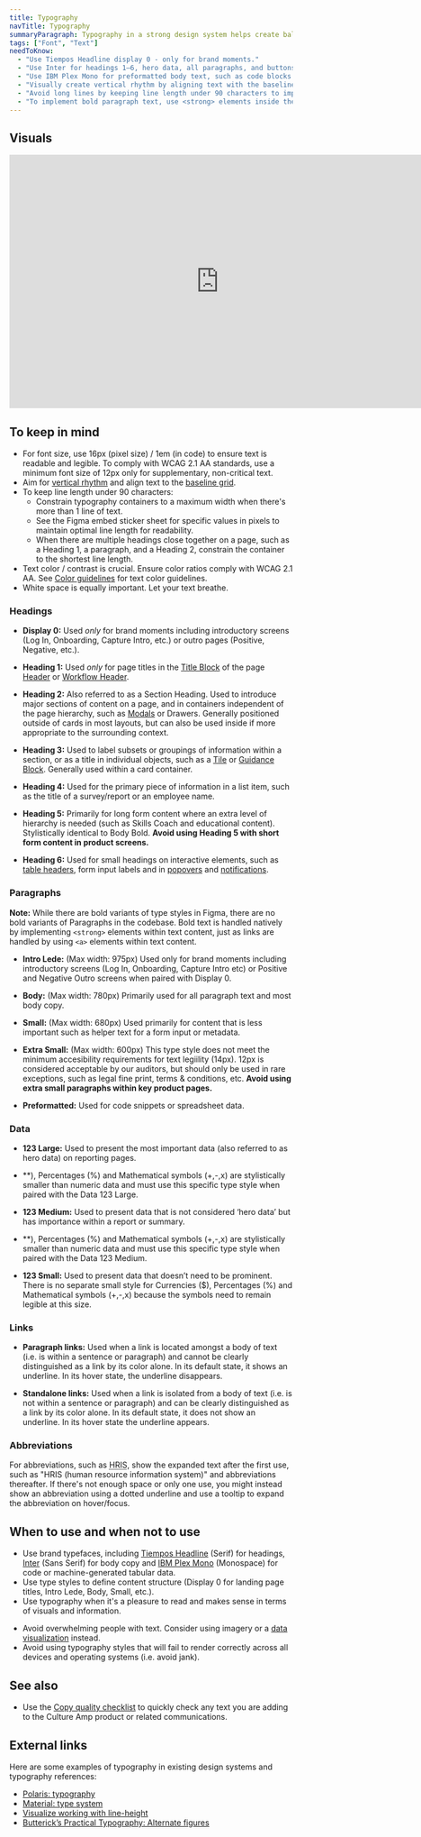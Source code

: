 ```yaml
---
title: Typography
navTitle: Typography
summaryParagraph: Typography in a strong design system helps create balance and hierarchy for textual information. By creating structure within a page, text becomes enjoyable and appealing to read. We aim to ensure type within our product complies with WCAG 2.1 AA standards.
tags: ["Font", "Text"]
needToKnow:
  - "Use Tiempos Headline display 0 - only for brand moments."
  - "Use Inter for headings 1–6, hero data, all paragraphs, and buttons."
  - "Use IBM Plex Mono for preformatted body text, such as code blocks."
  - "Visually create vertical rhythm by aligning text with the baseline grid. We are moving away from a technical baseline grid."
  - "Avoid long lines by keeping line length under 90 characters to improve readability."
  - "To implement bold paragraph text, use <strong> elements inside the Paragraph component."
---
```



## Visuals

<iframe style="border: none;" width="744" height="450" src="https://www.figma.com/embed?embed_host=share&url=https%3A%2F%2Fwww.figma.com%2Ffile%2Fe3TyAOZKfLg9cA01Iy1Mgm%2FKaizen-Site-embed%3Fnode-id%3D22080%253A18" allowfullscreen></iframe>

## To keep in mind

* For font size, use 16px (pixel size) / 1em (in code) to ensure text is readable and legible. To comply with WCAG 2.1 AA standards, use a minimum font size of 12px only for supplementary, non-critical text.
* Aim for [vertical rhythm](/guidelines/vertical-rhythm-and-baseline-grid) and align text to the [baseline grid](/guidelines/vertical-rhythm-and-baseline-grid).
* To keep line length under 90 characters:
    * Constrain typography containers to a maximum width when there's more than 1 line of text.
    * See the Figma embed sticker sheet for specific values in pixels to maintain optimal line length for readability.
    * When there are multiple headings close together on a page, such as a Heading 1, a paragraph, and a Heading 2, constrain the container to the shortest line length.
* Text color / contrast is crucial. Ensure color ratios comply with WCAG 2.1 AA. See [Color guidelines](/guidelines/color) for text color guidelines.
* White space is equally important. Let your text breathe.

### Headings

- **Display 0:** Used *only* for brand moments including introductory screens (Log In, Onboarding, Capture Intro, etc.) or outro pages (Positive, Negative, etc.).

- **Heading 1:** Used *only* for page titles in the [Title Block](/guidelines/header/#title-block) of the page [Header](/guidelines/header/) or [Workflow Header](/guidelines/workflow/).

- **Heading 2:** Also referred to as a Section Heading. Used to introduce major sections of content on a page, and in containers independent of the page hierarchy, such as [Modals](/components/modal/) or Drawers. Generally positioned outside of cards in most layouts, but can also be used inside if more appropriate to the surrounding context.

- **Heading 3:** Used to label subsets or groupings of information within a section, or as a title in individual objects, such as a [Tile](/components/tile/) or [Guidance Block](/components/guidance-block/). Generally used within a card container. 

- **Heading 4:** Used for the primary piece of information in a list item, such as the title of a survey/report or an employee name.

- **Heading 5:** Primarily for long form content where an extra level of hierarchy is needed (such as Skills Coach and educational content). Stylistically identical to Body Bold. **Avoid using Heading 5 with short form content in product screens.**

- **Heading 6:** Used for small headings on interactive elements, such as [table headers](/components/table/), form input labels and in [popovers]((/components/popover/)) and [notifications](/guidelines/notifications/).


### Paragraphs

**Note:** While there are bold variants of type styles in Figma, there are no bold variants of Paragraphs in the codebase. Bold text is handled natively by implementing `<strong>` elements within text content, just as links are handled by using `<a>` elements within text content.

- **Intro Lede:** (Max width: 975px) Used only for brand moments including introductory screens (Log In, Onboarding, Capture Intro etc) or Positive and Negative Outro screens when paired with Display 0.

- **Body:** (Max width: 780px) Primarily used for all paragraph text and most body copy.

- **Small:** (Max width: 680px) Used primarily for content that is less important such as helper text for a form input or metadata.

- **Extra Small:** (Max width: 600px) This type style does not meet the minimum accesibility requirements for text legiility (14px). 12px is considered acceptable by our auditors, but should only be used in rare exceptions, such as legal fine print, terms & conditions, etc. **Avoid using extra small paragraphs within key product pages.**

- **Preformatted:** Used for code snippets or spreadsheet data.

### Data

- **123 Large:** Used to present the most important data (also referred to as hero data) on reporting pages.

- **$% Large:** Currencies ($), Percentages (%) and Mathematical symbols (+,-,x) are stylistically smaller than numeric data and must use this specific type style when paired with the Data 123 Large.

- **123 Medium:** Used to present data that is not considered ‘hero data’ but has importance within a report or summary.

- **$% Medium:** Currencies ($), Percentages (%) and Mathematical symbols (+,-,x) are stylistically smaller than numeric data and must use this specific type style when paired with the Data 123 Medium.

- **123 Small:** Used to present data that doesn’t need to be prominent. There is no separate small style for Currencies ($), Percentages (%) and Mathematical symbols (+,-,x) because the symbols need to remain legible at this size.


### Links

- **Paragraph links:** Used when a link is located amongst a body of text (i.e. is within a sentence or paragraph) and cannot be clearly distinguished as a link by its color alone. In its default state, it shows an underline. In its hover state, the underline disappears.

- **Standalone links:** Used when a link is isolated from a body of text (i.e. is not within a sentence or paragraph) and can be clearly distinguished as a link by its color alone. In its default state, it does not show an underline. In its hover state the underline appears.

### Abbreviations

For abbreviations, such as <abbr title="human resource information system">HRIS</abbr>, show the expanded text after the first use, such as "HRIS (human resource information system)" and abbreviations thereafter. If there's not enough space or only one use, you might instead show an abbreviation using a dotted underline and use a tooltip to expand the abbreviation on hover/focus.

## When to use and when not to use

<WhenToUseAndWhenNotToUse>
<WhenToUse>

* Use brand typefaces, including [Tiempos Headline](https://klim.co.nz/retail-fonts/tiempos-headline/) (Serif) for headings, [Inter](https://rsms.me/inter/) (Sans Serif) for body copy and [IBM Plex Mono](https://boldmonday.com/custom/ibm/) (Monospace) for code or machine-generated tabular data.
* Use type styles to define content structure (Display 0 for landing page titles, Intro Lede, Body, Small, etc.).
* Use typography when it's a pleasure to read and makes sense in terms of visuals and information.

</WhenToUse>
<WhenNotToUse>

* Avoid overwhelming people with text. Consider using imagery or a [data visualization](/guidelines/data-visualization) instead.
* Avoid using typography styles that will fail to render correctly across all devices and operating systems (i.e. avoid jank).

</WhenNotToUse>
</WhenToUseAndWhenNotToUse>

## See also

* Use the [Copy quality checklist](/language/check/) to quickly check any text you are adding to the Culture Amp product or related communications.

## External links

Here are some examples of typography in existing design systems and typography references:

- [Polaris: typography](https://polaris.shopify.com/design/typography#navigation)
- [Material: type system](https://material.io/design/typography/the-type-system.html)
- [Visualize working with line-height](https://aresluna.org/line-height-playground/)
- [Butterick’s Practical Typography: Alternate figures](https://practicaltypography.com/alternate-figures.html)
